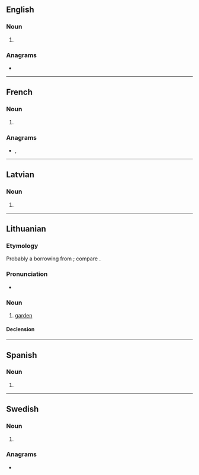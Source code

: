 {{also|Sodas}}
==English==

===Noun===
{{head|en|noun form}}

# {{plural of|en|soda}}

===Anagrams===
* {{anagrams|en|a=adoss|dosas}}

----

==French==

===Noun===
{{head|fr|noun plural form|g=p}}

# {{plural of|fr|soda}}

===Anagrams===
* {{l|fr|dosas}}, {{l|fr|sados}}

----

==Latvian==

===Noun===
{{head|lv|noun form|g=f}}

# {{lv-inflection of|soda|gen|s}}

----

==Lithuanian==

===Etymology===
Probably a borrowing from {{der|lt|sla}}; compare {{cog|ru|сад}}.

===Pronunciation===
* {{IPA|lt|[ˈsoːdɐs]}}

===Noun===
{{lt-noun|m|sodai|2|sg=sõdas|pl=sõdai}}

# [[garden]]

====Declension====
{{lt-noun-m-as-2|sod|sõd}}

----

==Spanish==

===Noun===
{{head|es|noun form}}

# {{plural of|es|soda}}

----

==Swedish==

===Noun===
{{head|sv|noun form}}

# {{sv-noun-form-indef-gen|soda}}

===Anagrams===
* {{anagrams|sv|a=adoss|dosas}}